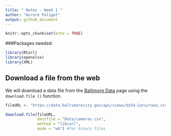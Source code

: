 ```yaml
---
title: " Notes - Week 1 "
author: "Aurore Paligot"
output: github_document
---
```


```r
knitr::opts_chunk$set(echo = TRUE)
```
###Packages needed:
```r
library(RCurl)
library(openxlsx)
library(XML)
```

## Download a file from the web

We will download a data file from the [Baltimore Data](https://data.baltimorecity.gov/Transportation/Baltimore-Fixed-Speed-Cameras/dz54-2aru) page using the `download.file ()` function.

```r
fileURL <- "https://data.baltimorecity.gov/api/views/dz54-2aru/rows.csv?accessType=DOWNLOAD"

download.file(fileURL,
              destfile = "Data/cameras.csv", 
              method = "libcurl",
              mode = "wb") #for binary files
```




